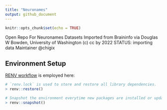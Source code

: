 ```yaml
---
title: "Neuronames"
output: github_document
---
```


```r
knitr::opts_chunk$set(echo = TRUE)
```

Open Repo For Neuronames Datasets
Imported from Braininfo
via Douglas W Bowden, University of Washington
(c) cc by 2022
STATUS:  importing data
Maintainer @chigix

## Environment Setup

[RENV workflow](https://rstudio.github.io/renv/articles/renv.html#workflow-1) is employed here:

```r
# `renv.lock` is used to store and restore all library dependencies.
> renv::restore()

# Snapshot the environment everytime new packages are installed or updated.
> renv::snapshot()
```


